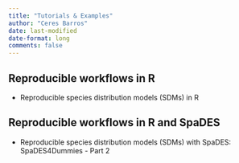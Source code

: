 ```yaml
---
title: "Tutorials & Examples"
author: "Ceres Barros"
date: last-modified
date-format: long
comments: false
---
```


## Reproducible workflows in R

- Reproducible species distribution models (SDMs) in R

## Reproducible workflows in R **and** SpaDES

-  Reproducible species distribution models (SDMs) with SpaDES: SpaDES4Dummies - Part 2
